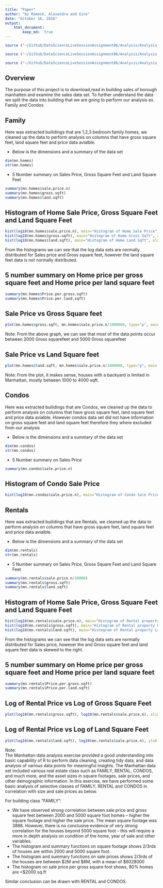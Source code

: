 ```yaml
---
title: "Paper"
author: "by Ramesh, Alexandra and Gino"
date: "October 16, 2016"
output: 
    html_document:
        keep_md:  true
---
```


```r
source ("~/Github/DataScienceLiveSessionAssignment06/Analysis/Analysis_01.R")
```

```r
source ("~/Github/DataScienceLiveSessionAssignment06/Analysis/Analysis_02.R")
```

```r
source ("~/Github/DataScienceLiveSessionAssignment06/Analysis/Analysis_03.R")
```

## Overview

The purpose of this project is to download,read in building sales of borough manhatten and examine the sales data set. To further understand the data we split the data into building that we are going to perform our analysis ex. Family and Condos   

## Family   

Here was extracted builidings that are 1,2,3 bedroom family homes, we cleaned up the data to perform analysis on columns that have gross square feet, land square feet and price data avialble.

* Below is the dimensions and a summary of the data set

```r
dim(mn.homes)
str(mn.homes)
```

* 5 Number summary on Sales Price, Gross Square Feet and Land Square Feet
```r
summary(mn.homes$sale.price.n)
summary(mn.homes$gross.sqft)
summary(mn.homes$land.sqft)
```

## Histogram of Home Sale Price, Gross Square Feet and Land Square Feet

```r
hist(log10(mn.homes$sale.price.n), main="Histogram of Home Sale Price", xlab="Log of Sales Price ")
hist(log10(mn.homes$gross.sqft), main="Histogram of Home Gross Sqft", xlab="Log of Gross sqft ")
hist(log10(mn.homes$land.sqft), main="Histogram of Home Land Sqft", xlab="Log of Land sqft ")
```
        
From the histograms we can see that the log data sets are normally distributed for Sales price and Gross square feet, however the land square feet data is not normally distributed.       

## 5 number summary on Home price per gross square feet and Home price per land square feet
```r
summary(mn.homes$Price.per.gross.sqft)
summary(mn.homes$Price.per.land.sqft)
```

## Sale Price vs Gross Square feet 


```r
plot(mn.homes$gross.sqft, mn.homes$sale.price.n/1000000, type="p", main = "Sale Price vs. Gross Square feet", xlab = "Gross Square Feet", ylab = "Sale Price in millions")
```                   
              
              
Note: From the above graph, we can see that most of the data points occur between 2000 Gross squarefeet and 5000 Gross squarefeet


## Sale Price vs Land Square feet 


```r
plot(mn.homes$land.sqft, mn.homes$sale.price.n/1000000, type="p", main = "Sale Price vs. Land Square feet", xlab = "Land Square Feet", ylab = "Sale Price in millions")
```

Note: From the plot, it makes sense, houses with a backyard is limited in Manhattan, mostly between 1000 to 4000 sqft.

## Condos  

Here was extracted builidings that are Condos, we cleaned up the data to perform analysis on columns that have gross square feet, land square feet and price data avialble. However condos data set did not have information on gross square feet and land square feet therefore they where excluded from our analysis

* Below is the dimensions and a summary of the data set

```r
dim(mn.condos)
str(mn.condos)
```

* 5 Number summary on Sales Price
```r
summary(mn.condos$sale.price.n)
```

## Histogram of Condo Sale Price

```r
hist(log10(mn.condos$sale.price.n), main="Histogram of Condo Sale Price", xlab="Log of Sales Price ")
```


## Rentals 

Here was extracted builidings that are Rentals, we cleaned up the data to perform analysis on columns that have gross square feet, land square feet and price data avialble. 

* Below is the dimensions and a summary of the data set

```r
dim(mn.rentals)
str(mn.rentals)
```

* 5 Number summary on Sales Price, Gross Square Feet and Land Square Feet
```r
summary(mn.rentals$sale.price.n/10000)
summary(mn.rentals$gross.sqft)
summary(mn.rentals$land.sqft)
```

## Histogram of Home Sale Price, Gross Square Feet and Land Square Feet

```r
hist(log10(mn.rentals$sale.price.n), main="Histogram of Rental property Sale Price", xlab="Log of Sales Price ")
hist(log10(mn.rentals$gross.sqft), main="Histogram of Rental property Gross Sqft", xlab="Log of Gross sqft ")
hist(log10(mn.rentals$land.sqft), main="Histogram of Rental property Land Sqft", xlab="Log of Land sqft ")
```
    

From the histograms we can see that the log data sets are normally distributed for Sales price, however the and Gross square feet and land square feet data is skewed to the right.


## 5 number summary on Home price per gross square feet and Home price per land square feet
```r
summary(mn.rentals$Price.per.gross.sqft)
summary(mn.rentals$Price.per.land.sqft)
```



## Log of Rental Price vs Log of Gross Square Feet
```r
plot(log10(mn.rentals$gross.sqft), log10(mn.rentals$sale.price.n), xlim = c(3,7), ylab = "Log of Sales price", xlab = "Log of gross sqft", main = "Rental Price vs Gross Square feet")
```

## Log of Rental Price vs Log of Land Square Feet
```r
plot(log10(mn.rentals$land.sqft), log10(mn.rentals$sale.price.n), ylab = "Log of Sales price", xlab = "Log of land sqft", main = "Rental Price vs Land Square feet")
```

Note:         
The Manhattan data analysis exercise provided a good understanding into basic capability of R to perform data cleaning, creating tidy data, and data analysis of various data points for meaningful insights. The Manhattan data set included various real estate class such as FAMILY, RENTAL, CONDOS, and much more, and the asset sizes in square footages, sale prices, and other demographic information. In this exercise, we have performed some basic analysis of selective classes of FAMILY, RENTAL and CONDOS in correlation with size and sale prices as below.   
 
For building class “FAMILY”:       

* We have observed strong correlation between sale price and gross square feet between 2000 and 5000 square foot homes – higher the square footage and higher the sale price. The mean square footage was 3886. However, there is no conclusive evidence of very strong correlation for the houses beyond 5000 square foot – this will require a more in depth analysis on condition of the home, year of sale and other variables.          
* The histogram and summary functions on square footage shows 2/3rds of houses are within 2000 and 5000 square foot.          
* The histogram and summary functions on sale prices shows 2/3rds of the houses are between $2M and $8M, with a mean of $6028000        
* The histogram on sale price per gross square foot shows, 80% homes are <$2000 sq.ft      


Similar conclusion can be drawn with RENTAL and CONDOS.